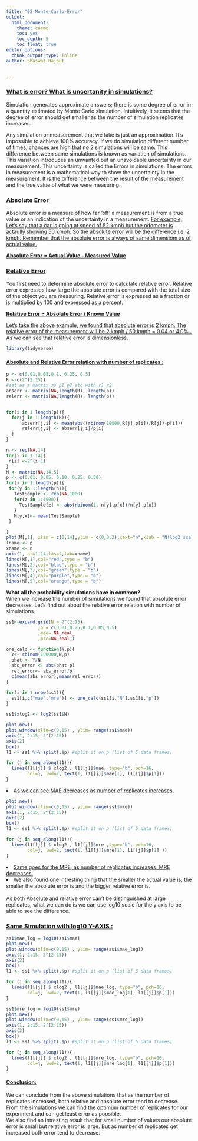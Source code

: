 ```yaml
---
title: "02-Monte-Carlo-Error"
output:
  html_document:
    theme: cosmo
    toc: yes
    toc_depth: 5
    toc_float: true
editor_options: 
  chunk_output_type: inline
author: Shaswat Rajput


---
```



### <b><u>What is error? What is uncertanity in simulations? </u></b>
Simulation generates approximate answers; there is some degree of error in a quantity estimated by Monte Carlo simulation. Intuitively, it seems that the degree of error should get smaller as the number of simulation replicates increases.

Any simulation or measurement that we take is just an approximation. It's impossible to achieve 100% accuracy. If we do simulation different number of times, chances are high that no 2 simulations will be same. This difference between same simulations is known as variation of simulations. This variation introduces an unwanted but an unavoidable uncertainty in our measurement. This uncertainty is called the Errors in simulations. 
The errors in measurement is a mathematical way to show the uncertainty in the measurement.  It is the difference between the result of the measurement and the true value of what we were measuring.

### <u>Absolute Error</u>

Absolute error is a measure of how far 'off' a measurement is from a true value or an indication of the uncertainty in a measurement. <u>For example, Let's say that a car is going at speed of 52 kmph but the odometer is actaully showing 50 kmph. So the absolute error will be the difference i.e. 2 kmph. Remember that the absolute error is always of same dimensiom as of actual value.</u>

<b> <u>Absolute Error = Actual Value - Measured Value </u></b>

### <u>Relative Error</u>
You first need to determine absolute error to calculate relative error. Relative error expresses how large the absolute error is compared with the total size of the object you are measuring. Relative error is expressed as a fraction or is multiplied by 100 and expressed as a percent.

<b> <u>Relative Error = Absolute Error / Known Value </u></b>

<u>Let's take the above example, we found that absolute error is 2 kmph. The relative error of the measurement will be 2 kmph / 50 kmph = 0.04 or 4.0% . As we can see that relative error is dimensionless. </u>

```r
library(tidyverse)
```

#### <u>Absolute and Relative Error relation with number of replicates : </u>

```r


p <- c(0.01,0.05,0.1, 0.25, 0.5)
R <-c(2^(2:15))
#set as a matrix so p1 p2 etc with r1 r2
abserr <- matrix(NA,length(R), length(p))
relerr <- matrix(NA,length(R), length(p))


for(i in 1:length(p)){
  for(j in 1:length(R)){
      abserr[j,i] <- mean(abs((rbinom(10000,R[j],p[i])/R[j])-p[i]))
      relerr[j,i] <- abserr[j,i]/p[i]
  }
}

n <- rep(NA,14)
for(i in 1:14){
 n[i] <-2^(i+1)
}
M <- matrix(NA,14,5)
p <- c(0.01, 0.05, 0.10, 0.25, 0.50)
for(x in 1:length(p)){
 for(y in 1:length(n)){
   TestSample <- rep(NA,1000)
   for(z in 1:1000){
     TestSample[z] <- abs(rbinom(1, n[y],p[x])/n[y]-p[x])
   }
   M[y,x]<- mean(TestSample)
 }

}
plot(M[,1], xlim = c(0,14),ylim = c(0,0.2),xaxt="n",xlab = "N(log2 scale)",ylab="Absolute Error")
lname <- p
xname <- n
axis(1, at=1:14,las=2,lab=xname)
lines(M[,1],col="red",type = "b")
lines(M[,2],col="blue",type = "b")
lines(M[,3],col="green",type = "b")
lines(M[,4],col="purple",type = "b")
lines(M[,5],col="orange",type = "b")
```


<b>What all the probability simulations have in common?</b><br>
When we increase the number of simulations we found that absolute error decreases. Let's find out about the relative error relation with number of simulations.

```r
ss1<-expand.grid(N = 2^(2:15)
            ,p = c(0.01,0.25,0.1,0.05,0.5)
            ,mae= NA_real_
            ,mre=NA_real_)

one_calc <- function(N,p){
  Y<- rbinom(100000,N,p)
  phat <- Y/N
  abs_error <- abs(phat-p)
  rel_error<- abs_error/p
  c(mean(abs_error),mean(rel_error))
}

for(i in 1:nrow(ss1)){
  ss1[i,c("mae","mre")] <- one_calc(ss1[i,"N"],ss1[i,"p"])
}

ss1$xlog2 <- log2(ss1$N)
```

```r

plot.new()
plot.window(xlim=c(0,15) , ylim= range(ss1$mae))
axis(1, 2:15, 2^(2:15))
axis(2)
box()
l1 <- ss1 %>% split(.$p) #split it on p (list of 5 data frames)

for (j in seq_along(l1)){
  lines(l1[[j]] $ xlog2 , l1[[j]]$mae, type="b", pch=16,
        col=j, lwd=2, text(1, l1[[j]]$mae[1], l1[[j]]$p[1]))
}
```

<li><u>As we can see MAE decreases as number of replicates increases.</u></li>

```r
plot.new()
plot.window(xlim=c(0,15) , ylim= range(ss1$mre))
axis(1, 2:15, 2^(2:15))
axis(2)
box()
l1 <- ss1 %>% split(.$p) #split it on p (list of 5 data frames)

for (j in seq_along(l1)){
  lines(l1[[j]] $ xlog2 , l1[[j]]$mre ,type="b", pch=16,
        col=j, lwd=2, text(1, l1[[j]]$mre[1], l1[[j]]$p[1] ))
}
```

<li> <u>Same goes for the MRE, as number of replicates increases, MRE decreases.</u> <br>
<li> We also found one intresting thing that the smaller the actual value is, the smaller the absolute error is and the bigger relative error is. </li> <br>
As both Absolute and relative error can't be distinguished at large replicates, what we can do is we can use log10 scale for the y axis to be able to see the difference.</li>

### <b><u> Same Simulation with log10 Y-AXIS : </u></b>

```r
ss1$mae_log = log10(ss1$mae)
plot.new()
plot.window(xlim=c(0,15) , ylim= range(ss1$mae_log))
axis(1, 2:15, 2^(2:15))
axis(2)
box()
l1 <- ss1 %>% split(.$p) #split it on p (list of 5 data frames)

for (j in seq_along(l1)){
  lines(l1[[j]] $ xlog2 , l1[[j]]$mae_log, type="b", pch=16,
        col=j, lwd=2, text(1, l1[[j]]$mae_log[1], l1[[j]]$p[1]))
}
```

```r
ss1$mre_log = log10(ss1$mre)
plot.new()
plot.window(xlim=c(0,15) , ylim= range(ss1$mre_log))
axis(1, 2:15, 2^(2:15))
axis(2)
box()
l1 <- ss1 %>% split(.$p) #split it on p (list of 5 data frames)

for (j in seq_along(l1)){
  lines(l1[[j]] $ xlog2 , l1[[j]]$mre_log, type="b", pch=16,
        col=j, lwd=2, text(1, l1[[j]]$mre_log[1], l1[[j]]$p[1]))
}
```

#### <b><u> Conclusion: </u></b><br>
We can conclude from the above simulations that as the number of replicates increased, both relative and absolute error tend to decrease. From the simulations we can find the optimum number of replicates for our experiment and can get least error as poosible. <br>
We also find an intresting result that for small number of values our absolute error is small but relative error is large. But as number of replicates get increased both error tend to decrease. 











